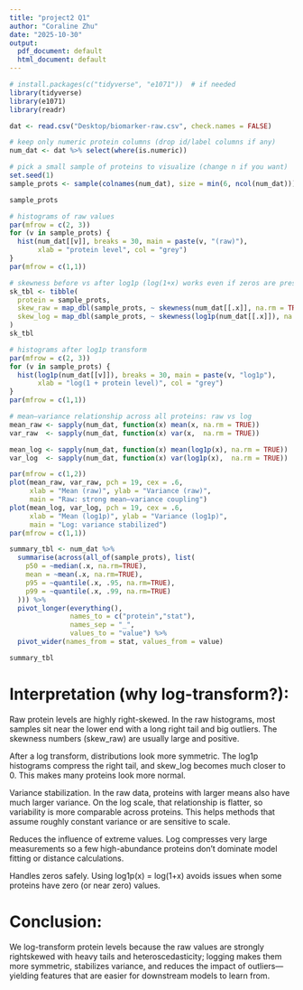 ```yaml
---
title: "project2 Q1"
author: "Coraline Zhu"
date: "2025-10-30"
output:
  pdf_document: default
  html_document: default
---
```


```r
# install.packages(c("tidyverse", "e1071"))  # if needed
library(tidyverse)
library(e1071)
library(readr)

dat <- read.csv("Desktop/biomarker-raw.csv", check.names = FALSE)

# keep only numeric protein columns (drop id/label columns if any)
num_dat <- dat %>% select(where(is.numeric))

# pick a small sample of proteins to visualize (change n if you want)
set.seed(1)
sample_prots <- sample(colnames(num_dat), size = min(6, ncol(num_dat)))

sample_prots

```

```r
# histograms of raw values
par(mfrow = c(2, 3))
for (v in sample_prots) {
  hist(num_dat[[v]], breaks = 30, main = paste(v, "(raw)"),
       xlab = "protein level", col = "grey")
}
par(mfrow = c(1,1))

```

```r
# skewness before vs after log1p (log(1+x) works even if zeros are present)
sk_tbl <- tibble(
  protein = sample_prots,
  skew_raw = map_dbl(sample_prots, ~ skewness(num_dat[[.x]], na.rm = TRUE)),
  skew_log = map_dbl(sample_prots, ~ skewness(log1p(num_dat[[.x]]), na.rm = TRUE))
)
sk_tbl

```

```r
# histograms after log1p transform
par(mfrow = c(2, 3))
for (v in sample_prots) {
  hist(log1p(num_dat[[v]]), breaks = 30, main = paste(v, "log1p"),
       xlab = "log(1 + protein level)", col = "grey")
}
par(mfrow = c(1,1))

```


```r
# mean–variance relationship across all proteins: raw vs log
mean_raw <- sapply(num_dat, function(x) mean(x, na.rm = TRUE))
var_raw  <- sapply(num_dat, function(x) var(x,  na.rm = TRUE))

mean_log <- sapply(num_dat, function(x) mean(log1p(x), na.rm = TRUE))
var_log  <- sapply(num_dat, function(x) var(log1p(x),  na.rm = TRUE))

par(mfrow = c(1,2))
plot(mean_raw, var_raw, pch = 19, cex = .6,
     xlab = "Mean (raw)", ylab = "Variance (raw)",
     main = "Raw: strong mean–variance coupling")
plot(mean_log, var_log, pch = 19, cex = .6,
     xlab = "Mean (log1p)", ylab = "Variance (log1p)",
     main = "Log: variance stabilized")
par(mfrow = c(1,1))

```


```r
summary_tbl <- num_dat %>%
  summarise(across(all_of(sample_prots), list(
    p50 = ~median(.x, na.rm=TRUE),
    mean = ~mean(.x, na.rm=TRUE),
    p95 = ~quantile(.x, .95, na.rm=TRUE),
    p99 = ~quantile(.x, .99, na.rm=TRUE)
  ))) %>%
  pivot_longer(everything(),
               names_to = c("protein","stat"),
               names_sep = "_",
               values_to = "value") %>%
  pivot_wider(names_from = stat, values_from = value)

summary_tbl

```



# Interpretation (why log-transform?):

Raw protein levels are highly right-skewed. In the raw histograms, most samples sit near the lower end with a long right tail and big outliers. The skewness numbers (skew_raw) are usually large and positive.

After a log transform, distributions look more symmetric. The log1p histograms compress the right tail, and skew_log becomes much closer to 0. This makes many proteins look more normal.

Variance stabilization. In the raw data, proteins with larger means also have much larger variance. On the log scale, that relationship is flatter, so variability is more comparable across proteins. This helps methods that assume roughly constant variance or are sensitive to scale.

Reduces the influence of extreme values. Log compresses very large measurements so a few high-abundance proteins don’t dominate model fitting or distance calculations.

Handles zeros safely. Using log1p(x) = log(1+x) avoids issues when some proteins have zero (or near zero) values.

# Conclusion: 
We log-transform protein levels because the raw values are strongly rightskewed with heavy tails and heteroscedasticity; logging makes them more symmetric, stabilizes variance, and reduces the impact of outliers—yielding features that are easier for downstream models to learn from.